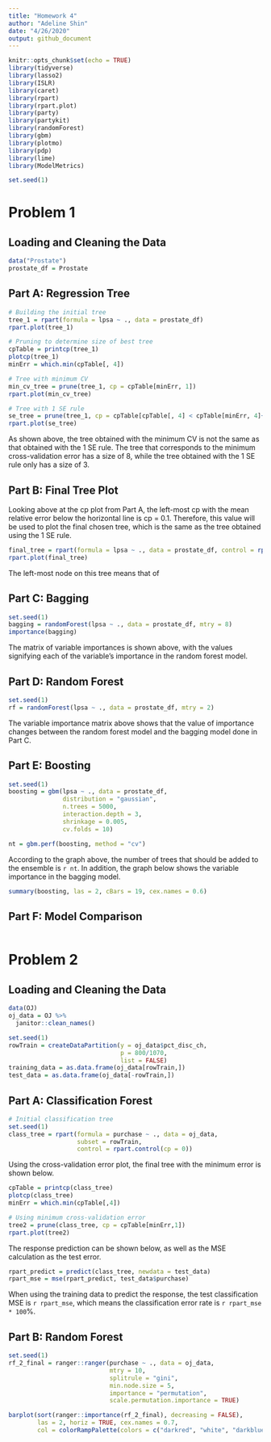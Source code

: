 ```yaml
---
title: "Homework 4"
author: "Adeline Shin"
date: "4/26/2020"
output: github_document
---
```


```r
knitr::opts_chunk$set(echo = TRUE)
library(tidyverse)
library(lasso2)
library(ISLR)
library(caret)
library(rpart)
library(rpart.plot)
library(party)
library(partykit)
library(randomForest)
library(gbm)
library(plotmo)
library(pdp)
library(lime)
library(ModelMetrics)

set.seed(1)
```

# Problem 1
## Loading and Cleaning the Data
```r
data("Prostate")
prostate_df = Prostate
```

## Part A: Regression Tree
```r
# Building the initial tree
tree_1 = rpart(formula = lpsa ~ ., data = prostate_df)
rpart.plot(tree_1)

# Pruning to determine size of best tree
cpTable = printcp(tree_1)
plotcp(tree_1)
minErr = which.min(cpTable[, 4])

# Tree with minimum CV
min_cv_tree = prune(tree_1, cp = cpTable[minErr, 1])
rpart.plot(min_cv_tree)

# Tree with 1 SE rule
se_tree = prune(tree_1, cp = cpTable[cpTable[, 4] < cpTable[minErr, 4]+cpTable[minErr, 5], 1][1])
rpart.plot(se_tree)
```

As shown above, the tree obtained with the minimum CV is not the same as that obtained with the 1 SE rule. The tree that corresponds to the minimum cross-validation error has a size of 8, while the tree obtained with the 1 SE rule only has a size of 3.

## Part B: Final Tree Plot
Looking above at the cp plot from Part A, the left-most cp with the mean relative error below the horizontal line is cp = 0.1. Therefore, this value will be used to plot the final chosen tree, which is the same as the tree obtained using the 1 SE rule.

```r
final_tree = rpart(formula = lpsa ~ ., data = prostate_df, control = rpart.control(cp = 0.1))
rpart.plot(final_tree)
```

The left-most node on this tree means that of 

## Part C: Bagging
```r
set.seed(1)
bagging = randomForest(lpsa ~ ., data = prostate_df, mtry = 8)
importance(bagging)
```

The matrix of variable importances is shown above, with the values signifying each of the variable's importance in the random forest model.

## Part D: Random Forest
```r
set.seed(1)
rf = randomForest(lpsa ~ ., data = prostate_df, mtry = 2)
```

The variable importance matrix above shows that the value of importance changes between the random forest model and the bagging model done in Part C.

## Part E: Boosting
```r
set.seed(1)
boosting = gbm(lpsa ~ ., data = prostate_df,
               distribution = "gaussian",
               n.trees = 5000,
               interaction.depth = 3,
               shrinkage = 0.005,
               cv.folds = 10)

nt = gbm.perf(boosting, method = "cv")
```

According to the graph above, the number of trees that should be added to the ensemble is `r nt`. In addition, the graph below shows the variable importance in the bagging model.

```r
summary(boosting, las = 2, cBars = 19, cex.names = 0.6)
```

## Part F: Model Comparison
```r

```


# Problem 2
## Loading and Cleaning the Data
```r
data(OJ)
oj_data = OJ %>% 
  janitor::clean_names()

set.seed(1)
rowTrain = createDataPartition(y = oj_data$pct_disc_ch,
                               p = 800/1070,
                               list = FALSE)
training_data = as.data.frame(oj_data[rowTrain,])
test_data = as.data.frame(oj_data[-rowTrain,])
```

## Part A: Classification Forest
```r
# Initial classification tree
set.seed(1)
class_tree = rpart(formula = purchase ~ ., data = oj_data,
                   subset = rowTrain,
                   control = rpart.control(cp = 0))
```

Using the cross-validation error plot, the final tree with the minimum error is shown below.

```r
cpTable = printcp(class_tree)
plotcp(class_tree)
minErr = which.min(cpTable[,4])

# Using minimum cross-validation error
tree2 = prune(class_tree, cp = cpTable[minErr,1])
rpart.plot(tree2)
```

The response prediction can be shown below, as well as the MSE calculation as the test error.

```r
rpart_predict = predict(class_tree, newdata = test_data)
rpart_mse = mse(rpart_predict, test_data$purchase)
```

When using the training data to predict the response, the test classification MSE is `r rpart_mse`, which means the classification error rate is `r rpart_mse * 100`%.

## Part B: Random Forest
```r
set.seed(1)
rf_2_final = ranger::ranger(purchase ~ ., data = oj_data,
                            mtry = 10,
                            splitrule = "gini",
                            min.node.size = 5,
                            importance = "permutation",
                            scale.permutation.importance = TRUE)

barplot(sort(ranger::importance(rf_2_final), decreasing = FALSE),
        las = 2, horiz = TRUE, cex.names = 0.7,
        col = colorRampPalette(colors = c("darkred", "white", "darkblue"))(19))
```

